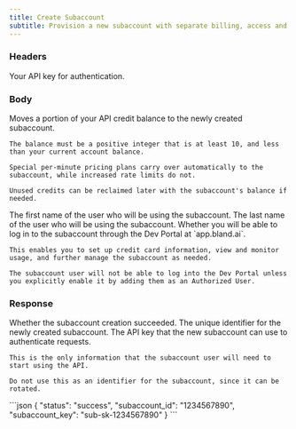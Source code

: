 ```yaml
---
title: Create Subaccount
subtitle: Provision a new subaccount with separate billing, access and usage.
---
```



### Headers

<ParamField header="authorization" type="string" required>
  Your API key for authentication.
</ParamField>

### Body

<ParamField body="balance" type="integer" required>
    Moves a portion of your API credit balance to the newly created subaccount.

    The balance must be a positive integer that is at least 10, and less than your current account balance.

    Special per-minute pricing plans carry over automatically to the subaccount, while increased rate limits do not.

    Unused credits can be reclaimed later with the subaccount's balance if needed.
</ParamField>

<ParamField body="first_name" type="string" required>
    The first name of the user who will be using the subaccount.
</ParamField>

<ParamField body="last_name" type="string" required>
    The last name of the user who will be using the subaccount.
</ParamField>

<ParamField body="login_enabled" type="boolean" default="true">
    Whether you will be able to log in to the subaccount through the Dev Portal at `app.bland.ai`.

    This enables you to set up credit card information, view and monitor usage, and further manage the subaccount as needed.

    The subaccount user will not be able to log into the Dev Portal unless you explicitly enable it by adding them as an Authorized User.
</ParamField>

### Response
<ResponseField name="status" type="string">
    Whether the subaccount creation succeeded.
</ResponseField>

<ResponseField name="subaccount_id" type="string">
    The unique identifier for the newly created subaccount.
</ResponseField>

<ResponseField name="subaccount_key" type="integer">
    The API key that the new subaccount can use to authenticate requests.

    This is the only information that the subaccount user will need to start using the API.

    Do not use this as an identifier for the subaccount, since it can be rotated.
</ResponseField>
    
<ResponseExample>
```json
{
    "status": "success",
    "subaccount_id": "1234567890",
    "subaccount_key": "sub-sk-1234567890"
}
```
</ResponseExample>